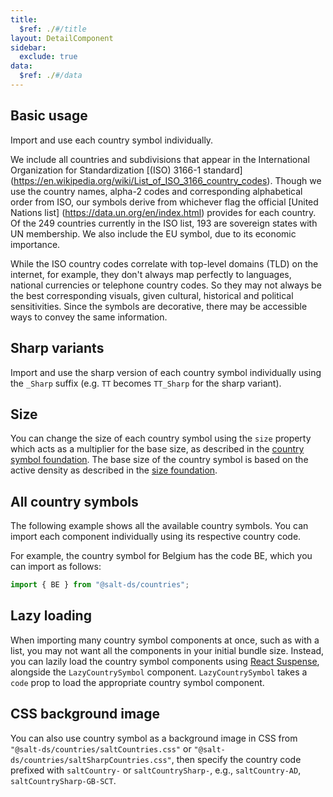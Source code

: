 ```yaml
---
title:
  $ref: ./#/title
layout: DetailComponent
sidebar:
  exclude: true
data:
  $ref: ./#/data
---
```


## Basic usage

Import and use each country symbol individually.

<LivePreview componentName="country-symbol" exampleName="BasicUsage" />

We include all countries and subdivisions that appear in the International Organization for Standardization [(ISO) 3166-1 standard] (https://en.wikipedia.org/wiki/List_of_ISO_3166_country_codes). Though we use the country names, alpha-2 codes and corresponding alphabetical order from ISO, our symbols derive from whichever flag the official [United Nations list] (https://data.un.org/en/index.html) provides for each country. Of the 249 countries currently in the ISO list, 193 are sovereign states with UN membership. We also include the EU symbol, due to its economic importance.

While the ISO country codes correlate with top-level domains (TLD) on the internet, for example, they don't always map perfectly to languages, national currencies or telephone country codes. So they may not always be the best corresponding visuals, given cultural, historical and political sensitivities. Since the symbols are decorative, there may be accessible ways to convey the same information.   

## Sharp variants

Import and use the sharp version of each country symbol individually using the `_Sharp` suffix (e.g. `TT` becomes `TT_Sharp` for the sharp variant).

<LivePreview componentName="country-symbol" exampleName="SharpVariants" />

## Size

You can change the size of each country symbol using the `size` property which acts as a multiplier for the base size, as described in the [country symbol foundation](/salt/foundations/assets/country-symbols). The base size of the country symbol is based on the active density as described in the [size foundation](/salt/foundations/size).

<LivePreview componentName="country-symbol" exampleName="Size" />

## All country symbols

The following example shows all the available country symbols. You can import each component individually using its respective country code.

For example, the country symbol for Belgium has the code BE, which you can import as follows:

```jsx
import { BE } from "@salt-ds/countries";
```

<LivePreview componentName="country-symbol" exampleName="AllCountrySymbols" />

## Lazy loading

When importing many country symbol components at once, such as with a list, you may not want all the components in your initial bundle size. Instead, you can lazily load the country symbol components using [React Suspense](https://react.dev/reference/react/Suspense), alongside the `LazyCountrySymbol` component. `LazyCountrySymbol` takes a `code` prop to load the appropriate country symbol component.

<LivePreview componentName="country-symbol" exampleName="LazyLoading" />

## CSS background image

You can also use country symbol as a background image in CSS from `"@salt-ds/countries/saltCountries.css"` or `"@salt-ds/countries/saltSharpCountries.css"`, then specify the country code prefixed with `saltCountry-` or `saltCountrySharp-`, e.g., `saltCountry-AD`, `saltCountrySharp-GB-SCT`.

<LivePreview componentName="country-symbol" exampleName="CssBackgroundImage" />
